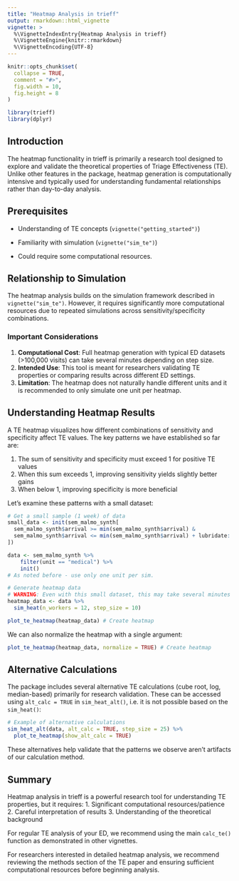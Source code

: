 ```yaml
---
title: "Heatmap Analysis in trieff"
output: rmarkdown::html_vignette
vignette: >
  %\VignetteIndexEntry{Heatmap Analysis in trieff}
  %\VignetteEngine{knitr::rmarkdown}
  %\VignetteEncoding{UTF-8}
---
```


```r
knitr::opts_chunk$set(
  collapse = TRUE,
  comment = "#>",
  fig.width = 10,
  fig.height = 8
)
```

```r
library(trieff)
library(dplyr)
```

## Introduction

The heatmap functionality in trieff is primarily a research tool designed to explore and validate the theoretical properties of Triage Effectiveness (TE). Unlike other features in the package, heatmap generation is computationally intensive and typically used for understanding fundamental relationships rather than day-to-day analysis.

## Prerequisites
- Understanding of TE concepts (`vignette("getting_started")`)

- Familiarity with simulation (`vignette("sim_te")`)

- Could require some computational resources.


## Relationship to Simulation
The heatmap analysis builds on the simulation framework described in `vignette("sim_te")`. However, it requires significantly more computational resources due to repeated simulations across sensitivity/specificity combinations.

### Important Considerations

1. **Computational Cost**: Full heatmap generation with typical ED datasets (>100,000 visits) can take several minutes depending on step size.
2. **Intended Use**: This tool is meant for researchers validating TE properties or comparing results across different ED settings.
3. **Limitation**: The heatmap does not naturally handle different units and it is recommended to only simulate one unit per heatmap.

## Understanding Heatmap Results

A TE heatmap visualizes how different combinations of sensitivity and specificity affect TE values. The key patterns we have established so far are:

1. The sum of sensitivity and specificity must exceed 1 for positive TE values
2. When this sum exceeds 1, improving sensitivity yields slightly better gains
3. When below 1, improving specificity is more beneficial

Let's examine these patterns with a small dataset:

```r
# Get a small sample (1 week) of data
small_data <- init(sem_malmo_synth[
  sem_malmo_synth$arrival >= min(sem_malmo_synth$arrival) &
  sem_malmo_synth$arrival <= min(sem_malmo_synth$arrival) + lubridate::days(7),
])

data <- sem_malmo_synth %>%
    filter(unit == "medical") %>% 
    init()
# As noted before - use only one unit per sim.

# Generate heatmap data
# WARNING: Even with this small dataset, this may take several minutes
heatmap_data <- data %>% 
  sim_heat(n_workers = 12, step_size = 10)

plot_te_heatmap(heatmap_data) # Create heatmap
```

We can also normalize the heatmap with a single argument:

```r
plot_te_heatmap(heatmap_data, normalize = TRUE) # Create heatmap

```
## Alternative Calculations

The package includes several alternative TE calculations (cube root, log, median-based) primarily for research validation. These can be accessed using `alt_calc = TRUE` in `sim_heat_alt()`, i.e. it is not possible based on the `sim_heat()`:

```r
# Example of alternative calculations
sim_heat_alt(data, alt_calc = TRUE, step_size = 25) %>% 
  plot_te_heatmap(show_alt_calc = TRUE)
```

These alternatives help validate that the patterns we observe aren't artifacts of our calculation method.

## Summary

Heatmap analysis in trieff is a powerful research tool for understanding TE properties, but it requires:
1. Significant computational resources/patience
2. Careful interpretation of results
3. Understanding of the theoretical background

For regular TE analysis of your ED, we recommend using the main `calc_te()` function as demonstrated in other vignettes.

For researchers interested in detailed heatmap analysis, we recommend reviewing the methods section of the TE paper and ensuring sufficient computational resources before beginning analysis.
